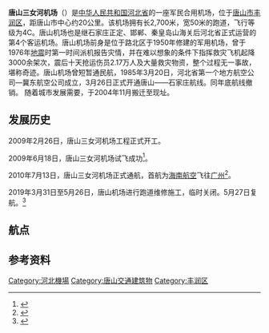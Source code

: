 {{Infobox airport
| name          = 唐山三女河机场<br>Tangshan Sannühe Airport
| image         = 
| type          = 军民合用
| operator      = 唐山三女河机场管理有限公司<br>（[[海航基础设施投资集团|海航基础设施投资集团]]）<br>[[中国人民解放军空军|中国人民解放军空军]]
| opened        = 2010年7月13日（民用）
| city-served   = [[中國|中國]][[河北省|河北省]][[唐山市|唐山市]]
| distance_to_city = 20公里
| elevation-m   = 14.9
| coordinates   = {{coord|39|43|04|N|118|00|12|E|type:airport|display=inline,title}}
| pushpin_map   = China Hebei#China
| pushpin_label = '''TVS'''
| IATA          = TVS
| ICAO          = ZBTS
| r1-number     = 10/28
| r1-length-f   = 8,858
| r1-length-m   = 2,700
| r1-surface    = 混凝土
}}
'''唐山三女河机场'''（{{airport codes|TVS|ZBTS}}）是[[中华人民共和国|中华人民共和国]][[河北省|河北省]]的一座军民合用机场，位于[[唐山市|唐山市]][[丰润区|丰润区]]，距唐山市中心约20公里。该机场拥有长2,700米，宽50米的跑道，飞行等级为4C。唐山机场也是继石家庄正定、邯郸、秦皇岛山海关后河北省正式运营的第4个客运机场。唐山机场前身是位于路北区于1950年修建的军用机场，曾于1976年[[地震|地震]]时第一时间派机报告灾情，并在难以想象的条件下指挥救灾飞机起降3000余架次，震后十天抢运伤员2.17万人及大量救灾物资，整个过程无一事故，堪称奇迹。唐山机场曾短暂通民航，1985年3月20日，河北省第一个地方航空公司—冀东航空公司成立，3月26日正式开通唐山——石家庄航线。同年底航线撤销。
随着城市发展需要，于2004年11月搬迁至现址。

==发展历史==
2009年2月26日，唐山三女河机场工程正式开工。

2009年6月18日，唐山三女河机场试飞成功<ref>{{Cite web |url=http://news.carnoc.com/list/164/164714.html |title=唐山三女河机场13日通航　首飞广州和石家庄 |accessdate=2014-11-16 |archive-date=2020-09-17 |archive-url=https://web.archive.org/web/20200917173109/http://news.carnoc.com/list/164/164714.html |dead-url=no }}</ref>。

2010年7月13日，唐山三女河机场正式通航，首航为[[海南航空|海南航空]]飞往[[广州|广州]]<ref>{{Cite web |url=http://news.carnoc.com/list/165/165205.html |title=三女河机场正式通航　新唐山腾飞一座里程碑 |accessdate=2014-11-16 |archive-date=2020-09-17 |archive-url=https://web.archive.org/web/20200917173112/http://news.carnoc.com/list/165/165205.html |dead-url=no }}</ref>。

2019年3月31日至5月26日，唐山机场进行跑道维修施工，临时关闭。5月27日复航。<ref>{{cite news|title=唐山机场5月27日正式归来！有这些新变化|url=http://tangshan.huanbohainews.com.cn/system/2019/05/23/011849100.shtml|date=2019-05-23|publisher=环渤海新闻网|agency=唐山机场|editor=张凌|accessdate=2019-05-23|archive-date=2020-04-02|archive-url=https://web.archive.org/web/20200402170843/http://tangshan.huanbohainews.com.cn/system/2019/05/23/011849100.shtml|dead-url=no}}</ref>

==航点==
{{Airport-dest-list
|[[上海航空|上海航空]]| [[上海浦东国际机场|上海/浦东]]
|[[桂林航空|桂林航空]]| [[海口美兰国际机场|海口]]
|[[首都航空|首都航空]]| [[杭州萧山国际机场|杭州]]、[[呼和浩特白塔国际机场|呼和浩特]]
|[[瑞麗航空|瑞麗航空]]| [[成都天府國際機場|成都天府]]、[[哈尔滨太平国际机场|哈尔滨]]、[[昆明長水國際機場|昆明]]、[[沈阳桃仙国际机场|沈阳]]
|[[河北航空|河北航空]]| [[石家莊正定國際機場|石家莊]]、[[烏海機場|烏海]]
|[[九元航空|九元航空]]| [[武漢天河國際機場|武漢]]
}}

==参考资料==
{{reflist}}

{{河北民用机场}}
{{中华人民共和国机场}}
{{唐山}}

[[Category:河北機場|Category:河北機場]]
[[Category:唐山交通建筑物|Category:唐山交通建筑物]]
[[Category:丰润区|Category:丰润区]]